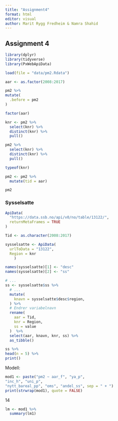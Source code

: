 ```yaml
---
title: "Assignment4"
format: html
editor: visual
author: Marit Rygg Fredheim & Namra Shahid
---
```


## Assignment 4

```r
library(dplyr)
library(tidyverse)
library(PxWebApiData)
```

```r
load(file = "data/pm2.Rdata")
```

```r
aar <- as.factor(2008:2017)
```

```r
pm2 %>%
mutate(
  .before = pm2
)
```

```r
factor(aar) 
```

```r
knr <- pm2 %>%
  select(knr) %>%
  distinct(knr) %>%
  pull()
```

```r
pm2 %>% 
  select(knr) %>%
  distinct(knr) %>%
  pull()


```

```r
typeof(knr)
```

```r
pm2 <- pm2 %>% 
  mutate(tid = aar) 
```

```r
pm2
```

### Sysselsatte

```r
ApiData(
  "https://data.ssb.no/api/v0/no/table/13122/",
  returnMetaFrames = TRUE
)
```

```r
Tid <- as.character(2008:2017)
```

```r
sysselsatte <- ApiData(
  urlToData = "13122",
  Region = knr
    )

names(sysselsatte)[1] <- "desc"
names(sysselsatte)[2] <- "ss"
```

```r
# ...
ss <- sysselsatte$ss %>% 
  # ...
  mutate(
    knavn = sysselsatte$desc$region,
  ) %>% 
  # Endrer variabelnavn
  rename(
    aar = Tid,
    knr = Region,
    ss = value 
  )  %>%
  select(aar, knavn, knr, ss) %>% 
  as_tibble()
```

```r
ss %>%
head(n = 5) %>%
print()
```

Modell:

```r
mod1 <- paste("pm2 ~ aar_f", "ya_p",
"inc_h", "uni_p",
"nytt_bareal_pp", "oms", "andel_ss", sep = " + ")
print(strwrap(mod1), quote = FALSE)
```

14

```r
lm <- mod1 %>%
  summary(lm1)
```
